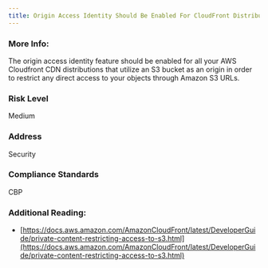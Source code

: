 ```yaml
---
title: Origin Access Identity Should Be Enabled For CloudFront Distributions
---
```


### More Info:

The origin access identity feature should be enabled for all your AWS Cloudfront CDN distributions that utilize an S3 bucket as an origin in order to restrict any direct access to your objects through Amazon S3 URLs.

### Risk Level

Medium

### Address

Security

### Compliance Standards

CBP

### Additional Reading:

- [https://docs.aws.amazon.com/AmazonCloudFront/latest/DeveloperGuide/private-content-restricting-access-to-s3.html](https://docs.aws.amazon.com/AmazonCloudFront/latest/DeveloperGuide/private-content-restricting-access-to-s3.html)
